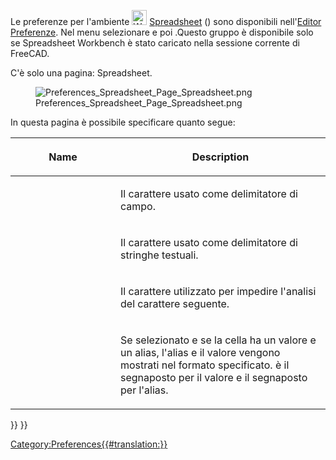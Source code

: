 <languages/>

{{Docnav/it
|[[Spreadsheet_SetAlias/it|Alias]]
|
|[[Spreadsheet_Workbench/it|Spreadsheet]]
|IconL=Spreadsheet_SetAlias.svg
|IconR=
|IconC=Workbench_Spreadsheet.svg
}}

{{TOCright}}

Le preferenze per l'ambiente [[Image:Workbench_Spreadsheet.svg|24px|link=Spreadsheet_Workbench]] [[Spreadsheet_Workbench/it|Spreadsheet]] ({{Version/it|0.20}}) sono disponibili nell'[[Preferences Editor/it|Editor Preferenze]]. Nel menu selezionare {{MenuCommand|Modifica → Preferenze...}} e poi {{MenuCommand|[[Image:Workbench_Spreadsheet.svg|16px]] Spreadsheet}}.Questo gruppo è disponibile solo se Spreadsheet Workbench è stato caricato nella sessione corrente di FreeCAD.

C'è solo una pagina: Spreadsheet.

[[Image:Preferences_Spreadsheet_Page_Spreadsheet.png]]

In questa pagina è possibile specificare quanto segue:

{| class="wikitable"
!style="width: 33%;"|Name
!style="width: 66%;"|Description
|-
| {{MenuCommand|Carattere delimitatore}}
|  Il carattere usato come delimitatore di campo.
|-
| {{MenuCommand|Carattere di Citazione}}
|  Il carattere usato come delimitatore di stringhe testuali.
|-
| {{MenuCommand|Carattere di escape}}
|  Il carattere utilizzato per impedire l'analisi del carattere seguente.
|-
| {{MenuCommand|Mostra alias nella cella con formato}}
| Se selezionato e se la cella ha un valore e un alias, l'alias e il valore vengono mostrati nel formato specificato. {{Value|%V}} è il segnaposto per il valore e {{Value|%A}} il segnaposto per l'alias. {{Version/it|1.0}}
|}


{{Docnav/it
|[[Spreadsheet_SetAlias/it|Alias]]
|
|[[Spreadsheet_Workbench/it|Spreadsheet]]
|IconL=Spreadsheet_SetAlias.svg
|IconR=
|IconC=Workbench_Spreadsheet.svg
}}

{{Spreadsheet_Tools_navi{{#translation:}}}}
{{Userdocnavi{{#translation:}}}}
[[Category:Preferences{{#translation:}}]]